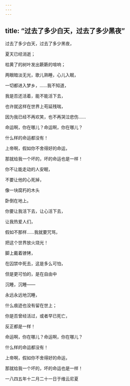 ```yaml
---
---
---
```

title: “过去了多少白天，过去了多少黑夜”
---




过去了多少白天，过去了多少黑夜，

夏天已经消逝；

枯黄了的树叶发出簌簌的喧响；

两眼暗淡无光，歌儿熟睡，心儿入眠，

一切都进入梦乡，……我不知道，

我是否还活着，能不能活下去，

也许就这样在世界上苟延残喘，

因为我已经不再欢笑，也不再哭泣悲伤……





命运啊，你在哪儿？命运啊，你在哪儿？

什么样的命运都没有！

上帝啊，假如你不舍得好的命运，

那就给我一个坏的，坏的命运也是一样！

你不让能走动的人安眠，

不要让他的心死掉，

像一块腐朽的木头

卧倒在地上。

你要让我活下去，让心活下去，

让我热爱人们，

假如不那样……我就要咒骂，

把这个世界放火烧光！

脚上戴着镣铐，

在囚禁中死去，这是多么可怕，

但是更可怕的，是在自由中

沉睡，沉睡——

永远永远地沉睡，

什么痕迹也没有留在世上；

你是否曾经活过，或者早已死亡，

反正都是一样！

命运啊，你在哪儿？命运啊，你在哪儿？

什么样的命运都没有！

上帝啊，假如你不舍得好的命运，

那就给我一个坏的，坏的命运也是一样！

一八四五年十二月二十一日于维云尼夏
